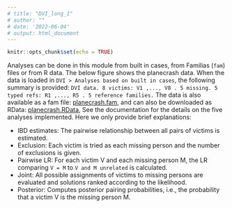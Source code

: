 ```yaml
---
# title: "DVI_long_1"
# author: ""
# date: '2022-06-04'
# output: html_document
---
```


```r
knitr::opts_chunk$set(echo = TRUE)
```

Analyses can be done in this module from built in cases, from Familias (`fam`)
files or from R data. The below figure shows the planecrash data. When the
data is loaded in `DVI > Analyses based on built in cases`, 
the following summary is provided: 
 `DVI data. 8 victims: V1 ,..., V8 . 5 missing. 5 typed refs: R1 ,..., R5 . 5 reference families.` 
The data is also available as a fam file:
[planecrash.fam](https://familias.name/dviapp/planecrash.fam),
and can also be downloaded as RData:
[planecrash.RData](https://familias.name/dviapp/planecrash.RData),
See the documentation for the details on the five analyses implemented. Here
we only provide brief explanations: 

* IBD estimates: The pairwise relationship between all pairs of victims is estimated. 
* Exclusion: Each victim is tried as each missing person and the number
of exclusions is given. 
* Pairwise LR: For each victim V and each missing person M, the LR comparing
`V = M` to `V and M unrelated` is calculated. 
* Joint: All possible assignments of victims to missing persons
are evaluated and solutions ranked according to the likelihood. 
* Posterior: Computes posterior pairing probabilities, i.e.,
the probability that a victim V is the missing person M. 
